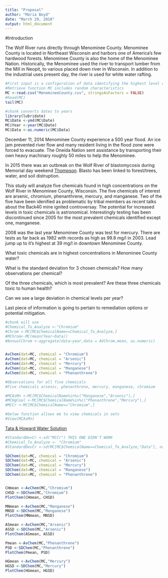 ```yaml
---
title: "Proposal"
author: "Maria Boyd"
date: "March 29, 2018"
output: html_document
---
```


#Introduction

The Wolf River runs directly through Menominee County. Menominee County is located in Northeast Wisconsin and harbors one of America's few hardwood forests. Menominee County is also the home of the Menominee Nation. Historically, the Menominee used the river to transport lumber from the Mill in Neopit, to various placed down river in Wisconsin. In addition to the industrial uses present day, the river is used for white water rafting. 

<!--chunk for getting data-->
```r

#First input is a configuration of data identifying the highest level of pollution
#Retrieve function MC includes random characteristics
MC <-read.csv("MenomineeCounty.csv", stringsAsFactors = FALSE)
#head(MC)
tail(MC)

```
<!--chunk for year column in data frame-->
```r
#chunk converts dates to years
library(lubridate)
MC$Date <-ymd(MC$Date)
MC$Year <-year(MC$Date)
MC$Data <-as.numeric(MC$Data)
```

December 11, 2014 Menominee County experience a 500 year flood. An ice jam prevented river flow and many resident living in the flood zone were forced to evacuate. The Oneida Nation sent assistance by transporting their own heavy machinary roughly 50 miles to help the Menominee. 

In 2015 there was an outbreak on the Wolf River of blastomycosis during Memorial day weekend [Thompson](link). Blasto has been linked to forest/trees, water, and soil distruption. 



This study will analyze five chemicals found in high concentrations on the Wolf River in Menominee County, Wisconsin. The five chemicals of interest are arsenic, chromium, phenanthrene, mercury, and manganese. Two of the five have been idenified as problematic by tribal members as recent talks about the Back40 mine ignited controversay. The potential for increased levels in toxic chemicals is astronomical. Interestingly testing has been discontinued since 2005 for the most prevalent chemicals identified except one, manganese.

2008 was the last year Menominee County was test for mercury. There are tests as far back as 1982 with records as high as 99.8 mg/l in 2003. Lead jump up to it's highest at 39 mg/l in downtown Menominee County. 

What toxic chemicals are in highest concentrations in Menominee County water?

What is the standard deviation for 3 chosen chemicals?
How many observations per chemical?

Of the three chemicals, which is most prevalent?
Are these three chemicals toxic to human health?

Can we see a large deviation in chemical levels per year?

Last piece of information is going to pertain to remediation options or potential mitigation.

<!--chunk for means of each chemical-->
```r
#chunk will use 
#Chemical_To_Analyze <-"Chromium"
#Chrom <-MC[MC$ChemicalName==Chemical_To_Analyze,]
#MChrom<-MC(mean(Year~Data))
#AnnualChrom <-aggregate(data~year,data = AVChrom,mean, as.numeric)


AvChem(dat=MC, chemical = "Chromium")
AvChem(dat=MC, chemical = "Arsenic")
AvChem(dat=MC, chemical = "Mercury")
AvChem(dat=MC, chemical = "Manganese")
AvChem(dat=MC, chemical = "Phenanthrene")


```

<!--chunk for filtering data set to only contain record of toxic chemicals we're interested in-->
```r

#Observations for all five chemicals
#Five chemicals arsenic, phenanthrene, mercury, manganese, chromium

#MCAsMn <-MC[MC$ChemicalName%in%c("Manganese","Arsenic"),]
#MCHgCoal <-MC[MC$ChemicalName%in%c("Phenanthrene","Mercury"),]
#MCCr <-MC[MC$ChemicalName=="Chromium",]

#below function allows me to view chemicals in sets
#View(MCAsMn)


```

<!--Outlines water quality standards for manganese toxicity to humans-->
[Tata & Howard Water Solution](https://tataandhoward.com/2017/01/importance-treating-manganese-drinking-water/)

```r

#StandardDevCr <-sd("MCCr") THIS ONE DIDN'T WORK
#Chemical_To_Analyze <- "Chromium"
#StandardDevCr <-sd(MC[MC$ChemicalName==Chemical_To_Analyze,"Data"], na.rm = TRUE)#SD for 1984:2017

SDChem(dat=MC, chemical = "Chromium")
SDChem(dat=MC, chemical = "Arsenic")
SDChem(dat=MC, chemical = "Mercury")
SDChem(dat=MC, chemical = "Manganese")
SDChem(dat=MC, chemical = "Phenanthrene")



```

```r
CHmean <-AvChem(MC,"Chromium")
CHSD <-SDChem(MC,"Chromium")
PlotChem(CHmean, CHSD)
```
```r
MNmean <-AvChem(MC,"Manganese")
MNSD <-SDChem(MC,"Manganese")
PlotChem(MNmean, MNSD)
```

```r
ASmean <-AvChem(MC,"Arsenic")
ASSD <-SDChem(MC,"Arsenic")
PlotChem(ASmean, ASSD)
```

```r
Pmean <-AvChem(MC,"Phenanthrene")
PSD <-SDChem(MC,"Phenanthrene")
PlotChem(Pmean, PSD)
```

```r
HGmean <-AvChem(MC,"Mercury")
HGSD <-SDChem(MC,"Mercury")
PlotChem(HGmean, HGSD)
```




